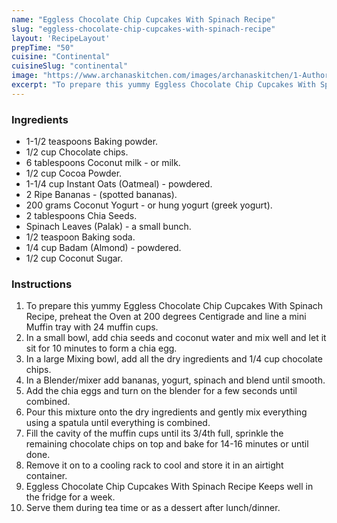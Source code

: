 ---
name: "Eggless Chocolate Chip Cupcakes With Spinach Recipe"
slug: "eggless-chocolate-chip-cupcakes-with-spinach-recipe"
layout: 'RecipeLayout'
prepTime: "50"
cuisine: "Continental"
cuisineSlug: "continental"
image: "https://www.archanaskitchen.com/images/archanaskitchen/1-Author/Gauravi_Vinay/Eggless_Chocolate_chip_cupcakes.jpg"
excerpt: "To prepare this yummy Eggless Chocolate Chip Cupcakes With Spinach Recipe, preheat the Oven at 200 degrees Centigrade and line a mini Muffin tray with 24 muffin cups"
---

### Ingredients

- 1-1/2 teaspoons Baking powder.
- 1/2 cup Chocolate chips.
- 6 tablespoons Coconut milk - or milk.
- 1/2 cup Cocoa Powder.
- 1-1/4 cup Instant Oats (Oatmeal) - powdered.
- 2 Ripe Bananas - (spotted bananas).
- 200 grams Coconut Yogurt - or hung yogurt (greek yogurt).
- 2 tablespoons Chia Seeds.
- Spinach Leaves (Palak) - a small bunch.
- 1/2 teaspoon Baking soda.
- 1/4 cup Badam (Almond) - powdered.
- 1/2 cup Coconut Sugar.

### Instructions

1. To prepare this yummy Eggless Chocolate Chip Cupcakes With Spinach Recipe, preheat the Oven at 200 degrees Centigrade and line a mini Muffin tray with 24 muffin cups.
1. In a small bowl, add chia seeds and coconut water and mix well and let it sit for 10 minutes to form a chia egg.
1. In a large Mixing bowl, add all the dry ingredients and 1/4 cup chocolate chips.
1. In a Blender/mixer add bananas, yogurt, spinach and blend until smooth.
1. Add the chia eggs and turn on the blender for a few seconds until combined.
1. Pour this mixture onto the dry ingredients and gently mix everything using a spatula until everything is combined.
1. Fill the cavity of the muffin cups until its 3/4th full, sprinkle the remaining chocolate chips on top and bake for 14-16 minutes or until done.
1. Remove it on to a cooling rack to cool and store it in an airtight container.
1. Eggless Chocolate Chip Cupcakes With Spinach Recipe Keeps well in the fridge for a week.
1. Serve them during tea time or as a dessert after lunch/dinner.
